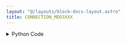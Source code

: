 ```yaml
---
layout: "@/layouts/block-docs-layout.astro"
title: CONNECTION_MDO3XXX
---
```



<PythonDocsDisplay docstring={docstring} />

<details>
<summary>Python Code</summary>
```python
from flojoy import VisaDevice, flojoy, DataContainer
from flojoy.connection_manager import DeviceConnectionManager
from typing import Optional
from flojoy.instruments.tektronix.MDO30xx import TektronixMDO30xx
from usb.core import USBError


@flojoy()
def CONNECTION_MDO3XXX(
    device: VisaDevice,
    num_channels: int = 4,
    default: Optional[DataContainer] = None,
) -> Optional[DataContainer]:
    """The CONNECTION_MDO3XXX node connects Flojoy to a MDO3XXX oscilloscope.

    The connection is made with the VISA address in the Flojoy UI.

    This node should also work with compatible Tektronix scopes (untested):
    MDO4xxx, MSO4xxx, and DPO4xxx.

    Parameters
    ----------
    device: VisaDevice
        The VISA address to connect to.
    num_channels: int
        The number of channels on the instrument that are currently in use.

    Returns
    -------
    DataContainer
        Optional: None
    """

    try:
        tek = TektronixMDO30xx(
            "MDO30xx",
            device.get_id(),
            visalib="@py",
            device_clear=False,
            number_of_channels=num_channels,
        )
    except USBError as err:
        raise Exception(
            "USB port error. Trying unplugging+replugging the port."
        ) from err

    DeviceConnectionManager.register_connection(device, tek)

    return None

```
[Find this Flojoy Block on GitHub](https://github.com/flojoy-ai/blocks/blob/main/blocks/IO/INSTRUMENTS/OSCILLOSCOPES/TEKTRONIX/MDO3XXX/BASIC/CONNECTION_MDO3XXX/CONNECTION_MDO3XXX.py)
</details>

## Example

<AppDisplay app={app} blockName="CONNECTION_MDO3XXX" client:visible />

